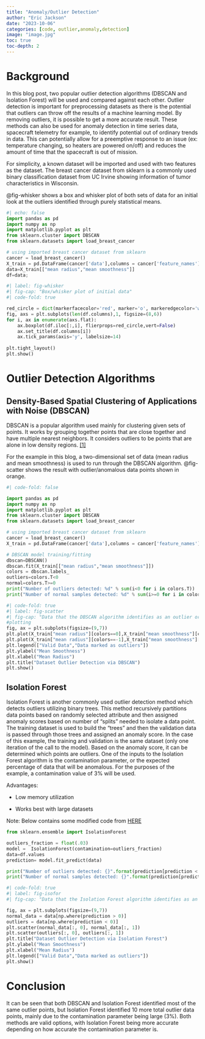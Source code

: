```yaml
---
title: "Anomaly/Outlier Detection"
author: "Eric Jackson"
date: "2023-10-06"
categories: [code, outlier,anomaly,detection]
image: "image.jpg"
toc: true
toc-depth: 2
---
```


# Background

In this blog post, two popular outlier detection algorithms (DBSCAN and Isolation Forest) will be used and compared against each other. Outlier detection is important for preprocessing datasets as there is the potential that outliers can throw off the results of a machine learning model. By removing outliers, it is possible to get a more accurate result. These methods can also be used for anomaly detection in time series data, spacecraft telemetry for example, to identify potential out of ordinary trends in data. This can potentially allow for a preemptive response to an issue (ex: temperature changing, so heaters are powered on/off) and reduces the amount of time that the spacecraft is out of mission.

For simplicity, a known dataset will be imported and used with two features as the dataset. The breast cancer dataset from sklearn is a commonly used binary classification dataset from UC Irvine showing information of tumor characteristics in Wisconsin.

@fig-whisker shows a box and whisker plot of both sets of data for an initial look at the outliers identified through purely statistical means.

```python
#| echo: false
import pandas as pd
import numpy as np 
import matplotlib.pyplot as plt
from sklearn.cluster import DBSCAN
from sklearn.datasets import load_breast_cancer

# using imported breast cancer dataset from sklearn
cancer = load_breast_cancer() 
X_train = pd.DataFrame(cancer['data'],columns = cancer['feature_names']) 
data=X_train[["mean radius","mean smoothness"]]
df=data;
```

```python
#| label: fig-whisker
#| fig-cap: "Box/whisker plot of initial data"
#| code-fold: true

red_circle = dict(markerfacecolor='red', marker='o', markeredgecolor='white')
fig, axs = plt.subplots(len(df.columns),1, figsize=(8,6))
for i, ax in enumerate(axs.flat):
    ax.boxplot(df.iloc[:,i], flierprops=red_circle,vert=False)
    ax.set_title(df.columns[i])
    ax.tick_params(axis='y', labelsize=14)
  
plt.tight_layout()
plt.show()
```

# Outlier Detection Algorithms

## Density-Based Spatial Clustering of Applications with Noise (DBSCAN)

DBSCAN is a popular algorithm used mainly for clustering given sets of points. It works by grouping together points that are close together and have multiple nearest neighbors. It considers outliers to be points that are alone in low density regions. [\[1\]](https://en.wikipedia.org/wiki/DBSCAN)

For the example in this blog, a two-dimensional set of data (mean radius and mean smoothness) is used to run through the DBSCAN algorithm. @fig-scatter shows the result with outlier/anomalous data points shown in orange.

```python
#| code-fold: false

import pandas as pd
import numpy as np 
import matplotlib.pyplot as plt
from sklearn.cluster import DBSCAN
from sklearn.datasets import load_breast_cancer

# using imported breast cancer dataset from sklearn
cancer = load_breast_cancer() 
X_train = pd.DataFrame(cancer['data'],columns = cancer['feature_names']) 

# DBSCAN model training/fitting
dbscan=DBSCAN()
dbscan.fit(X_train[["mean radius","mean smoothness"]])
colors = dbscan.labels_
outliers=colors.T<0
normal=colors.T>=0
print("Number of outliers detected: %d" % sum(i<0 for i in colors.T))
print("Number of normal samples detected: %d" % sum(i>=0 for i in colors.T))
```

```python
#| code-fold: true
#| label: fig-scatter
#| fig-cap: "Data that the DBSCAN algorithm identifies as an outlier or not"
#plotting
fig, ax = plt.subplots(figsize=(9,7))
plt.plot(X_train["mean radius"][colors==0],X_train["mean smoothness"][colors==0],marker='o',linestyle="None")
plt.plot(X_train["mean radius"][colors==-1],X_train["mean smoothness"][colors==-1],marker='o',linestyle="None")
plt.legend(["Valid Data","Data marked as outliers"])
plt.ylabel("Mean Smoothness")
plt.xlabel("Mean Radius")
plt.title("Dataset Outlier Detection via DBSCAN")
plt.show()
```

## Isolation Forest

Isolation Forest is another commonly used outlier detection method which detects outliers utilizing binary trees. This method recursively partitions data points based on randomly selected attribute and then assigned anomaly scores based on number of "splits" needed to isolate a data point. The training dataset is used to build the "trees" and then the validation data is passed through those trees and assigned an anomaly score. In the case of this example, the training and validation is the same dataset (only one iteration of the call to the model). Based on the anomaly score, it can be determined which points are outliers. One of the inputs to the Isolation Forest algorithm is the contamination parameter, or the expected percentage of data that will be anomalous. For the purposes of the example, a contamination value of 3% will be used.

Advantages:

-   Low memory utilization

-   Works best with large datasets

Note: Below contains some modified code from [HERE](https://medium.com/mlearning-ai/unsupervised-outlier-detection-with-isolation-forest-eab398c593b2)

```python
from sklearn.ensemble import IsolationForest

outliers_fraction = float(.03)
model =  IsolationForest(contamination=outliers_fraction)
data=df.values
prediction= model.fit_predict(data)

print("Number of outliers detected: {}".format(prediction[prediction < 0].sum()*-1))
print("Number of normal samples detected: {}".format(prediction[prediction > 0].sum()))
```

```python
#| code-fold: true
#| label: fig-isofor
#| fig-cap: "Data that the Isolation Forest algorithm identifies as an outlier or not"

fig, ax = plt.subplots(figsize=(9,7))
normal_data = data[np.where(prediction > 0)]
outliers = data[np.where(prediction < 0)]
plt.scatter(normal_data[:, 0], normal_data[:, 1])
plt.scatter(outliers[:, 0], outliers[:, 1])
plt.title("Dataset Outlier Detection via Isolation Forest")
plt.ylabel("Mean Smoothness")
plt.xlabel("Mean Radius")
plt.legend(["Valid Data","Data marked as outliers"])
plt.show()
```

# Conclusion

It can be seen that both DBSCAN and Isolation Forest identified most of the same outlier points, but Isolation Forest identified 10 more total outlier data points, mainly due to the contamination parameter being large (3%). Both methods are valid options, with Isolation Forest being more accurate depending on how accurate the contamination parameter is.
